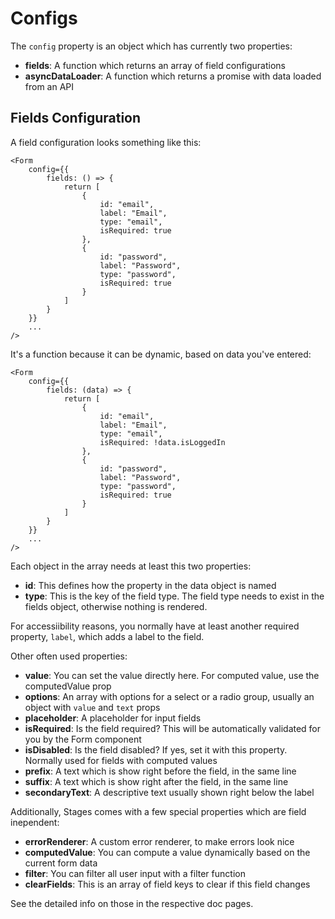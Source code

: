 # Configs

The `config` property is an object which has currently two properties:

- **fields**: A function which returns an array of field configurations
- **asyncDataLoader**: A function which returns a promise with data loaded from an API

## Fields Configuration

A field configuration looks something like this:

```
<Form
    config={{
        fields: () => {
            return [
                {
                    id: "email",
                    label: "Email",
                    type: "email",
                    isRequired: true
                },
                {
                    id: "password",
                    label: "Password",
                    type: "password",
                    isRequired: true
                }
            ]
        }
    }}
    ...
/>
```

It's a function because it can be dynamic, based on data you've entered:

```
<Form
    config={{
        fields: (data) => {
            return [
                {
                    id: "email",
                    label: "Email",
                    type: "email",
                    isRequired: !data.isLoggedIn
                },
                {
                    id: "password",
                    label: "Password",
                    type: "password",
                    isRequired: true
                }
            ]
        }
    }}
    ...
/>
```

Each object in the array needs at least this two properties:

- **id**: This defines how the property in the data object is named
- **type**: This is the key of the field type. The field type needs to exist in the fields object, otherwise nothing is rendered.

For accessiibility reasons, you normally have at least another required property, `label`, which adds a label to the field.

Other often used properties:

- **value**: You can set the value directly here. For computed value, use the computedValue prop
- **options**: An array with options for a select or a radio group, usually an object with `value` and `text` props
- **placeholder**: A placeholder for input fields
- **isRequired**: Is the field required? This will be automatically validated for you by the Form component
- **isDisabled**: Is the field disabled? If yes, set it with this property. Normally used for fields with computed values
- **prefix**: A text which is show right before the field, in the same line
- **suffix**: A text which is show right after the field, in the same line
- **secondaryText**: A descriptive text usually shown right below the label

Additionally, Stages comes with a few special properties which are field inependent:

- **errorRenderer**: A custom error renderer, to make errors look nice
- **computedValue**: You can compute a value dynamically based on the current form data
- **filter**: You can filter all user input with a filter function
- **clearFields**: This is an array of field keys to clear if this field changes

See the detailed info on those in the respective doc pages.